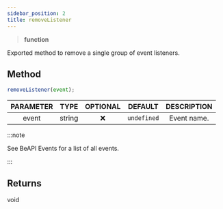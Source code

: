 ```yaml
---
sidebar_position: 2
title: removeListener
---
```


> **<Link to="https://developer.mozilla.org/en-US/docs/Web/JavaScript/Reference/Global_Objects/Function">function</Link>**

Exported method to remove a single group of event listeners.


## Method

```js
removeListener(event);
```
| PARAMETER | TYPE | OPTIONAL | DEFAULT | DESCRIPTION |
| :-------: | :--: | :------: | :-----: | :---------: |
| event | <Link to="https://developer.mozilla.org/en-US/docs/Web/JavaScript/Reference/Global_Objects/String">string</Link> | ❌ | `undefined` | Event name. |

:::note

See <Link to="/docs/typedefs/beapievents">BeAPI Events</Link> for a list of all events.

:::

## Returns
void
